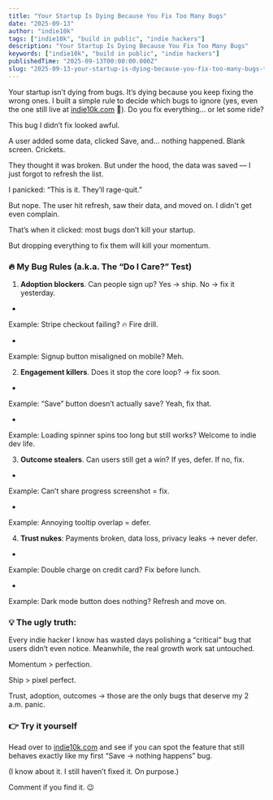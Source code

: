 ```yaml
---
title: "Your Startup Is Dying Because You Fix Too Many Bugs"
date: "2025-09-13"
author: "indie10k"
tags: ["indie10k", "build in public", "indie hackers"]
description: "Your Startup Is Dying Because You Fix Too Many Bugs"
keywords: ["indie10k", "build in public", "indie hackers"]
publishedTime: "2025-09-13T00:00:00.000Z"
slug: "2025-09-13-your-startup-is-dying-because-you-fix-too-many-bugs-tir4TPJm5EYvIRg24Qbo"
---
```


Your startup isn’t dying from bugs. It’s dying because you keep fixing the wrong ones. I built a simple rule to decide which bugs to ignore (yes, even the one still live at [indie10k.com](http://indie10k.com) 👀). Do you fix everything… or let some ride?

This bug I didn’t fix looked awful.

A user added some data, clicked Save, and… nothing happened. Blank screen. Crickets.

They thought it was broken. But under the hood, the data was saved — I just forgot to refresh the list.

I panicked: “This is it. They’ll rage-quit.”

But nope. The user hit refresh, saw their data, and moved on. I didn't get even complain.

That’s when it clicked: most bugs don’t kill your startup.

But dropping everything to fix them will kill your momentum.
### **🔥 My Bug Rules (a.k.a. The “Do I Care?” Test)**

1. **Adoption blockers**. Can people sign up? Yes → ship. No → fix it yesterday.

- 
Example: Stripe checkout failing? 🔥 Fire drill.

- 
Example: Signup button misaligned on mobile? Meh.

2. **Engagement killers**. Does it stop the core loop? → fix soon.

- 
Example: “Save” button doesn’t actually save? Yeah, fix that.

- 
Example: Loading spinner spins too long but still works? Welcome to indie dev life.

3. **Outcome stealers**. Can users still get a win? If yes, defer. If no, fix.

- 
Example: Can’t share progress screenshot = fix.

- 
Example: Annoying tooltip overlap = defer.

4. **Trust nukes**: Payments broken, data loss, privacy leaks → never defer.

- 
Example: Double charge on credit card? Fix before lunch.

- 
Example: Dark mode button does nothing? Refresh and move on.

### 💡 The ugly truth:

Every indie hacker I know has wasted days polishing a “critical” bug that users didn’t even notice. Meanwhile, the real growth work sat untouched.

Momentum &gt; perfection.

Ship &gt; pixel perfect.

Trust, adoption, outcomes → those are the only bugs that deserve my 2 a.m. panic.
### 👉 Try it yourself

Head over to [indie10k.com](http://indie10k.com) and see if you can spot the feature that still behaves exactly like my first “Save → nothing happens” bug.

(I know about it. I still haven’t fixed it. On purpose.)

Comment if you find it. 😉
